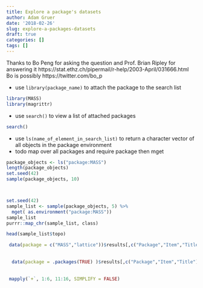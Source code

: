 ```yaml
---
title: Explore a package's datasets
author: Adam Gruer
date: '2018-02-26'
slug: explore-a-packages-datasets
draft: true
categories: []
tags: []
---
```


Thanks to Bo Peng for asking the question and Prof. Brian Ripley for answering it
https://stat.ethz.ch/pipermail/r-help/2003-April/031666.html
Bo is possibly https://twitter.com/bo_p

* use `library(package_name)` to attach the package to the search list

```r
library(MASS)
library(magrittr)
```
* use `search()` to view a list of attached packages
```r
search()
```


* use `ls(name_of_element_in_search_list)` to return a character vector of all objects in the package environment 
* todo map over all packages and require package then mget

```r


package_objects <- ls("package:MASS")
length(package_objects)
set.seed(42)
sample(package_objects, 10)



set.seed(42)
sample_list <- sample(package_objects, 5) %>%  
  mget( as.environment("package:MASS"))
sample_list
purrr::map_chr(sample_list, class) 

head(sample_list$topo)

 data(package = c("MASS","lattice"))$results[,c("Package","Item","Title")] %>% as.data.frame(stringsAsFactors = FALSE) 
 
 
  data(package = .packages(TRUE) )$results[,c("Package","Item","Title")] %>% as.data.frame(stringsAsFactors = FALSE)
 
  
 mapply(`+`, 1:6, 11:16, SIMPLIFY = FALSE)








```


